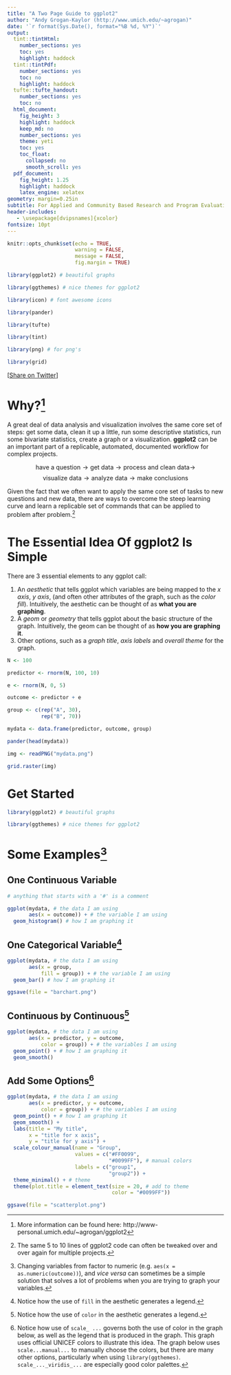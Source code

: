 ```yaml
---
title: "A Two Page Guide to ggplot2"
author: "Andy Grogan-Kaylor (http://www.umich.edu/~agrogan)"
date: '`r format(Sys.Date(), format="%B %d, %Y")`'
output:
  tint::tintHtml:
    number_sections: yes
    toc: yes
    highlight: haddock
  tint::tintPdf:
    number_sections: yes
    toc: no
    highlight: haddock
  tufte::tufte_handout:
    number_sections: yes
    toc: no
  html_document:
    fig_height: 3
    highlight: haddock
    keep_md: no
    number_sections: yes
    theme: yeti
    toc: yes
    toc_float:
      collapsed: no
      smooth_scroll: yes
  pdf_document:
    fig_height: 1.25
    highlight: haddock
    latex_engine: xelatex
geometry: margin=0.25in
subtitle: For Applied and Community Based Research and Program Evaluation
header-includes:
   - \usepackage[dvipsnames]{xcolor}
fontsize: 10pt
---
```


```r

knitr::opts_chunk$set(echo = TRUE,
                      warning = FALSE,
                      message = FALSE,
                      fig.margin = TRUE)

```

```r

library(ggplot2) # beautiful graphs

library(ggthemes) # nice themes for ggplot2

library(icon) # font awesome icons

library(pander)

library(tufte)

library(tint)

library(png) # for png's

library(grid)

```

[[Share on Twitter](https://twitter.com/intent/tweet?url=https%3A%2F%2Fagrogan1.github.io%2Ftwo_page_ggplot.pdf&text=Two%20Page%20%23ggplot2%20%23dataviz)] 

# Why?[^moreinformation]

A great deal of data analysis and visualization involves the same core set of steps:  get some data, clean it up a little, run some descriptive statistics, run some bivariate statistics, create a graph or a visualization. **ggplot2** can be an important part of a replicable, automated, documented workflow for complex projects.

$$\text{have a question} \rightarrow \text{get data} \rightarrow \text{process and clean data} \rightarrow$$ 
$$\text{visualize data} \rightarrow \text{analyze data} \rightarrow \text{make conclusions}$$

Given the fact that we often want to apply the same core set of tasks to new questions and new data, there are ways to overcome the steep learning curve and learn a replicable set of commands that can be applied to problem after problem.[^code] 

[^code]: The same 5 to 10 lines of ggplot2 code can often be tweaked over and over again for multiple projects.

# The Essential Idea Of ggplot2 Is Simple 

There are 3 essential elements to any ggplot call:

1. An *aesthetic* that tells ggplot which variables are being mapped to the *x axis*, *y axis*, (and often other attributes of the graph, such as the *color fill*).  Intuitively, the aesthetic can be thought of as **what you are graphing**.
2. A *geom* or *geometry* that tells ggplot about the basic structure of the graph.  Intuitively, the geom can be thought of as **how you are graphing it**.
3. Other options, such as a *graph title*, *axis labels* and *overall theme* for the graph.

```r

N <- 100

predictor <- rnorm(N, 100, 10)

e <- rnorm(N, 0, 5)

outcome <- predictor + e

group <- c(rep("A", 30),
           rep("B", 70))

mydata <- data.frame(predictor, outcome, group)

```

```r

pander(head(mydata))

```

```r

img <- readPNG("mydata.png")

grid.raster(img)

```

# Get Started

```r

library(ggplot2) # beautiful graphs

library(ggthemes) # nice themes for ggplot2

```

# Some Examples[^vartype]

## One Continuous Variable

```r

# anything that starts with a '#' is a comment

ggplot(mydata, # the data I am using
       aes(x = outcome)) + # the variable I am using
  geom_histogram() # how I am graphing it

```

[^vartype]: Changing variables from factor to numeric (e.g. `aes(x = as.numeric(outcome))`), and *vice versa* can sometimes be a simple solution that solves a lot of problems when you are trying to graph your variables.

## One Categorical Variable[^fill]

```r

ggplot(mydata, # the data I am using
       aes(x = group,
           fill = group)) + # the variable I am using
  geom_bar() # how I am graphing it

```

```r

ggsave(file = "barchart.png")

```

[^fill]: Notice how the use of `fill` in the aesthetic generates a legend.

## Continuous by Continuous[^color]

```r

ggplot(mydata, # the data I am using
       aes(x = predictor, y = outcome,
           color = group)) + # the variables I am using
  geom_point() + # how I am graphing it
  geom_smooth()

```

[^color]: Notice how the use of `color` in the aesthetic generates a legend.

## Add Some Options[^legend]

[^legend]: Notice how use of `scale_ ...` governs both the use of color in the graph below, as well as the legend that is produced in the graph. This graph uses official UNICEF colors to illustrate this idea. The graph below uses `scale...manual...` to manually choose the colors, but there are many other options, particularly when using `library(ggthemes)`.  `scale_..._viridis_...` are especially good color palettes.

```r

ggplot(mydata, # the data I am using
       aes(x = predictor, y = outcome,
           color = group)) + # the variables I am using
  geom_point() + # how I am graphing it
  geom_smooth() + 
  labs(title = "My title", 
       x = "title for x axis", 
       y = "title for y axis") + 
  scale_colour_manual(name = "Group",
                      values = c("#FF0099", 
                                 "#0099FF"), # manual colors 
                      labels = c("group1", 
                                 "group2")) +
  theme_minimal() + # theme
  theme(plot.title = element_text(size = 20, # add to theme
                                  color = "#0099FF")) 

```

```r

ggsave(file = "scatterplot.png")

```

[^moreinformation]: More information can be found here:  http://www-personal.umich.edu/~agrogan/ggplot2 


